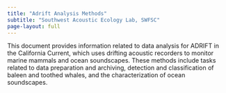 ```yaml
---
title: "Adrift Analysis Methods"
subtitle: "Southwest Acoustic Ecology Lab, SWFSC"
page-layout: full
---
```


This document provides information related to data analysis for ADRIFT in the California Current, which uses drifting acoustic recorders to monitor marine mammals and ocean soundscapes. These methods include tasks related to data preparation and archiving, detection and classification of baleen and toothed whales, and the characterization of ocean soundscapes.
